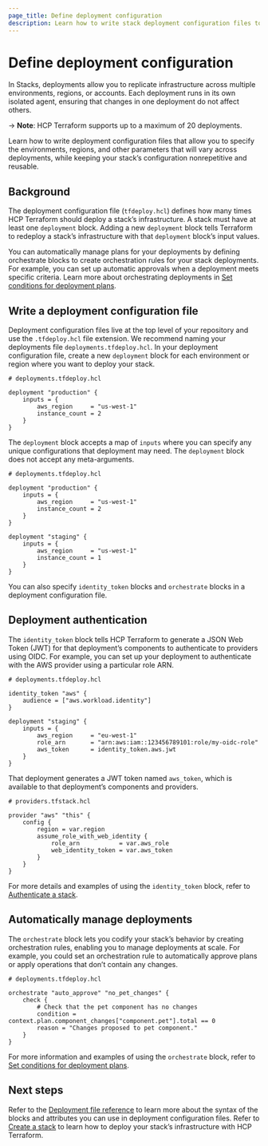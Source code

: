 ```yaml
---
page_title: Define deployment configuration
description: Learn how to write stack deployment configuration files to define how to deploy your stack’s infrastructure.
---
```


# Define deployment configuration

In Stacks, deployments allow you to replicate infrastructure across multiple environments, regions, or accounts. Each deployment runs in its own isolated agent, ensuring that changes in one deployment do not affect others. 

-> **Note**: HCP Terraform supports up to a maximum of 20 deployments. 

Learn how to write deployment configuration files that allow you to specify the environments, regions, and other parameters that will vary across deployments, while keeping your stack’s configuration nonrepetitive and reusable.

## Background

The deployment configuration file (`tfdeploy.hcl`) defines how many times HCP Terraform should deploy a stack’s infrastructure. A stack must have at least one `deployment` block. Adding a new `deployment` block tells Terraform to redeploy a stack’s infrastructure with that `deployment` block’s input values.

You can automatically manage plans for your deployments by defining orchestrate blocks to create orchestration rules for your stack deployments. For example, you can set up automatic approvals when a deployment meets specific criteria. Learn more about orchestrating deployments in [Set conditions for deployment plans](/terraform/language/stacks/deploy/conditions).

## Write a deployment configuration file

Deployment configuration files live at the top level of your repository and use the `.tfdeploy.hcl` file extension. We recommend naming your deployments file `deployments.tfdeploy.hcl`. In your deployment configuration file, create a new `deployment` block for each environment or region where you want to deploy your stack. 

```hcl
# deployments.tfdeploy.hcl

deployment "production" {
    inputs = {
        aws_region     = "us-west-1"
        instance_count = 2
    }
}
```

The `deployment` block accepts a map of `inputs` where you can specify any unique configurations that deployment may need. The `deployment` block does not accept any meta-arguments. 

```hcl
# deployments.tfdeploy.hcl

deployment "production" {
    inputs = {
        aws_region     = "us-west-1"
        instance_count = 2
    }
}

deployment "staging" {
    inputs = {
        aws_region     = "us-west-1"
        instance_count = 1
    }
}
```

You can also specify `identity_token` blocks and `orchestrate` blocks in a deployment configuration file. 

## Deployment authentication 

The `identity_token` block tells HCP Terraform to generate a JSON Web Token (JWT) for that deployment’s components to authenticate to providers using OIDC. For example, you can set up your deployment to authenticate with the AWS provider using a particular role ARN. 

```hcl
# deployments.tfdeploy.hcl

identity_token "aws" {
    audience = ["aws.workload.identity"]
}

deployment "staging" {
    inputs = {
        aws_region     = "eu-west-1"
        role_arn       = "arn:aws:iam::123456789101:role/my-oidc-role"
        aws_token      = identity_token.aws.jwt
    }
}
```

That deployment generates a JWT token named `aws_token`, which is available to that deployment’s components and providers.

```hcl
# providers.tfstack.hcl

provider "aws" "this" {
    config {
        region = var.region
        assume_role_with_web_identity {
            role_arn           = var.aws_role
            web_identity_token = var.aws_token
        }
    }
}
```

For more details and examples of using the `identity_token` block, refer to [Authenticate a stack](/terraform/language/stacks/deploy/authenticate).

## Automatically manage deployments

The `orchestrate` block lets you codify your stack’s behavior by creating orchestration rules, enabling you to manage deployments at scale. For example, you could set an orchestration rule to automatically approve plans or apply operations that don’t contain any changes.

```hcl
# deployments.tfdeploy.hcl

orchestrate "auto_approve" "no_pet_changes" {
    check {
        # Check that the pet component has no changes
        condition = context.plan.component_changes["component.pet"].total == 0
        reason = "Changes proposed to pet component."
    }
}
```

For more information and examples of using the `orchestrate` block, refer to [Set conditions for deployment plans](/terraform/language/stacks/deploy/conditions).

## Next steps

Refer to the [Deployment file reference](/terraform/language/stacks/reference/tfdeploy) to learn more about the syntax of the blocks and attributes you can use in deployment configuration files. Refer to [Create a stack](/terraform/cloud-docs/stacks/create) to learn how to deploy your stack’s infrastructure with HCP Terraform.

